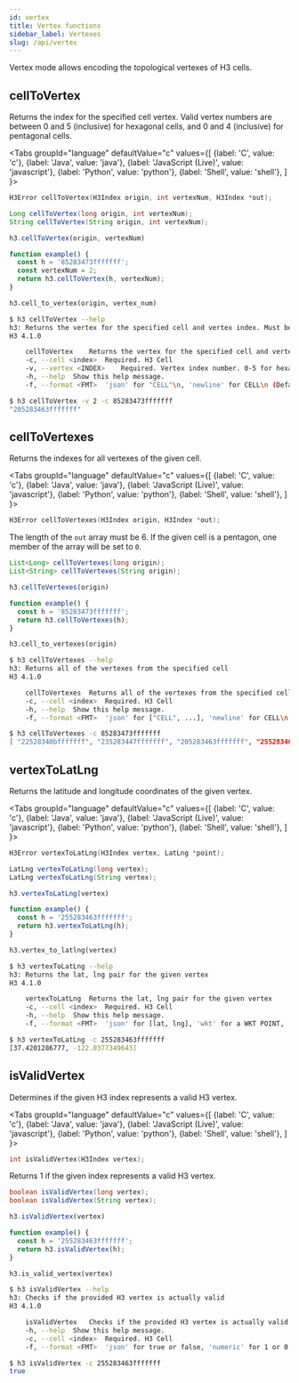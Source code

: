 ```yaml
---
id: vertex
title: Vertex functions
sidebar_label: Vertexes
slug: /api/vertex
---
```



Vertex mode allows encoding the topological vertexes of H3 cells.

## cellToVertex

Returns the index for the specified cell vertex. Valid vertex numbers are between 0 and 5 (inclusive)
for hexagonal cells, and 0 and 4 (inclusive) for pentagonal cells.

<Tabs
  groupId="language"
  defaultValue="c"
  values={[
    {label: 'C', value: 'c'},
    {label: 'Java', value: 'java'},
    {label: 'JavaScript (Live)', value: 'javascript'},
    {label: 'Python', value: 'python'},
    {label: 'Shell', value: 'shell'},
  ]
}>
<TabItem value="c">

```c
H3Error cellToVertex(H3Index origin, int vertexNum, H3Index *out);
```

</TabItem>
<TabItem value="java">

```java
Long cellToVertex(long origin, int vertexNum);
String cellToVertex(String origin, int vertexNum);
```

</TabItem>
<TabItem value="javascript">

```js
h3.cellToVertex(origin, vertexNum)
```

```js live
function example() {
  const h = '85283473fffffff';
  const vertexNum = 2;
  return h3.cellToVertex(h, vertexNum);
}
```

</TabItem>
<TabItem value="python">

```py
h3.cell_to_vertex(origin, vertex_num)
```

</TabItem>
<TabItem value="shell">

```sh
$ h3 cellToVertex --help
h3: Returns the vertex for the specified cell and vertex index. Must be 0-5 for hexagons, 0-4 for pentagons
H3 4.1.0

	cellToVertex	Returns the vertex for the specified cell and vertex index. Must be 0-5 for hexagons, 0-4 for pentagons
	-c, --cell <index>	Required. H3 Cell
	-v, --vertex <INDEX>	Required. Vertex index number. 0-5 for hexagons, 0-4 for pentagons
	-h, --help	Show this help message.
	-f, --format <FMT>	'json' for "CELL"\n, 'newline' for CELL\n (Default: json)
```

```bash
$ h3 cellToVertex -v 2 -c 85283473fffffff
"205283463fffffff"
```

</TabItem>
</Tabs>

## cellToVertexes

Returns the indexes for all vertexes of the given cell.

<Tabs
  groupId="language"
  defaultValue="c"
  values={[
    {label: 'C', value: 'c'},
    {label: 'Java', value: 'java'},
    {label: 'JavaScript (Live)', value: 'javascript'},
    {label: 'Python', value: 'python'},
    {label: 'Shell', value: 'shell'},
  ]
}>
<TabItem value="c">

```c
H3Error cellToVertexes(H3Index origin, H3Index *out);
```

The length of the `out` array must be 6.
If the given cell is a pentagon, one member of the
array will be set to `0`.

</TabItem>
<TabItem value="java">

```java
List<Long> cellToVertexes(long origin);
List<String> cellToVertexes(String origin);
```

</TabItem>
<TabItem value="javascript">

```js
h3.cellToVertexes(origin)
```

```js live
function example() {
  const h = '85283473fffffff';
  return h3.cellToVertexes(h);
}
```

</TabItem>
<TabItem value="python">

```py
h3.cell_to_vertexes(origin)
```

</TabItem>
<TabItem value="shell">

```sh
$ h3 cellToVertexes --help
h3: Returns all of the vertexes from the specified cell
H3 4.1.0

	cellToVertexes	Returns all of the vertexes from the specified cell
	-c, --cell <index>	Required. H3 Cell
	-h, --help	Show this help message.
	-f, --format <FMT>	'json' for ["CELL", ...], 'newline' for CELL\n... (Default: json)
```

```bash
$ h3 cellToVertexes -c 85283473fffffff
[ "22528340bfffffff", "235283447fffffff", "205283463fffffff", "255283463fffffff", "22528340ffffffff", "23528340bfffffff" ]
```

</TabItem>
</Tabs>

## vertexToLatLng

Returns the latitude and longitude coordinates of the given vertex.

<Tabs
  groupId="language"
  defaultValue="c"
  values={[
    {label: 'C', value: 'c'},
    {label: 'Java', value: 'java'},
    {label: 'JavaScript (Live)', value: 'javascript'},
    {label: 'Python', value: 'python'},
    {label: 'Shell', value: 'shell'},
  ]
}>
<TabItem value="c">

```c
H3Error vertexToLatLng(H3Index vertex, LatLng *point);
```

</TabItem>
<TabItem value="java">

```java
LatLng vertexToLatLng(long vertex);
LatLng vertexToLatLng(String vertex);
```

</TabItem>
<TabItem value="javascript">

```js
h3.vertexToLatLng(vertex)
```

```js live
function example() {
  const h = '255283463fffffff';
  return h3.vertexToLatLng(h);
}
```

</TabItem>
<TabItem value="python">

```py
h3.vertex_to_latlng(vertex)
```

</TabItem>
<TabItem value="shell">

```sh
$ h3 vertexToLatLng --help
h3: Returns the lat, lng pair for the given vertex
H3 4.1.0

	vertexToLatLng	Returns the lat, lng pair for the given vertex
	-c, --cell <index>	Required. H3 Cell
	-h, --help	Show this help message.
	-f, --format <FMT>	'json' for [lat, lng], 'wkt' for a WKT POINT, 'newline' for lat\nlng\n (Default: json)
```

```bash
$ h3 vertexToLatLng -c 255283463fffffff
[37.4201286777, -122.0377349643]
```

</TabItem>
</Tabs>

## isValidVertex

Determines if the given H3 index represents a valid H3 vertex.

<Tabs
  groupId="language"
  defaultValue="c"
  values={[
    {label: 'C', value: 'c'},
    {label: 'Java', value: 'java'},
    {label: 'JavaScript (Live)', value: 'javascript'},
    {label: 'Python', value: 'python'},
    {label: 'Shell', value: 'shell'},
  ]
}>
<TabItem value="c">

```c
int isValidVertex(H3Index vertex);
```

Returns 1 if the given index represents a valid H3 vertex.

</TabItem>
<TabItem value="java">

```java
boolean isValidVertex(long vertex);
boolean isValidVertex(String vertex);
```

</TabItem>
<TabItem value="javascript">

```js
h3.isValidVertex(vertex)
```

```js live
function example() {
  const h = '255283463fffffff';
  return h3.isValidVertex(h);
}
```

</TabItem>
<TabItem value="python">

```py
h3.is_valid_vertex(vertex)
```

</TabItem>
<TabItem value="shell">

```sh
$ h3 isValidVertex --help
h3: Checks if the provided H3 vertex is actually valid
H3 4.1.0

	isValidVertex	Checks if the provided H3 vertex is actually valid
	-h, --help	Show this help message.
	-c, --cell <index>	Required. H3 Cell
	-f, --format <FMT>	'json' for true or false, 'numeric' for 1 or 0 (Default: json)
```

```bash
$ h3 isValidVertex -c 255283463fffffff
true
```

</TabItem>
</Tabs>
